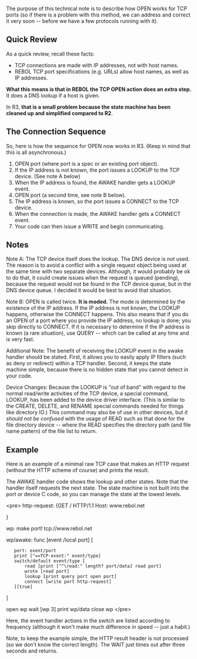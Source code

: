 The purpose of this technical note is to describe how OPEN works for TCP ports (so if there is a problem with this method, we can address and correct it very soon -- before we have a few protocols running with it).

==Quick Review==

As a quick review, recall these facts:

*TCP connections are made with IP addresses, not with host names.
*REBOL TCP port specifications (e.g. URLs) allow host names, as well as IP addresses.

'''What this means is that in REBOL the TCP OPEN action does an extra step.''' It does a DNS lookup if a host is given.

In R3, '''that is a small problem because the state machine has been cleaned up and simplified compared to R2'''.

==The Connection Sequence==

So, here is how the sequence for OPEN now works in R3.
(Keep in mind that this is all asynchronous.)

#OPEN port (where port is a spec or an existing port object).
#If the IP address is not known, the port issues a LOOKUP to the TCP device. (See note A below)
#When the IP address is found, the AWAKE handler gets a LOOKUP event.
#OPEN port (a second time, see note B below).
#The IP address is known, so the port issues a CONNECT to the TCP device.
#When the connection is made, the AWAKE handler gets a CONNECT event.
#Your code can then issue a WRITE and begin communicating.

==Notes==

;Note A: The TCP device itself does the lookup. The DNS device is not used. The reason is to avoid a conflict with a single request object being used at the same time with two separate devices. Although, it would probably be ok to do that, it could create issues when the request is queued (pending), because the request would not be found in the TCP device queue, but in the DNS device queue. I decided it would be best to avoid that situation.

;Note B: OPEN is called twice. '''It is moded.''' The mode is determined by the existence of the IP address. If the IP address is not known, the LOOKUP happens, otherwise the CONNECT happens. This also means that if you do an OPEN of a port where you provide the IP address, no lookup is done; you skip directly to CONNECT. If it is necessary to determine if the IP address is known (a rare situation), use QUERY -- which can be called at any time and is very fast.

;Additional Note: The benefit of receiving the LOOKUP event in the awake handler should be stated. First, it allows you to easily apply IP filters (such as deny or redirect) within a TCP handler. Second, it keeps the state machine simple, because there is no hidden state that you cannot detect in your code.

;Device Changes: Because the LOOKUP is &quot;out of band&quot; with regard to the normal read/write activities of the TCP device, a special command, LOOKUP, has been added to the device driver interface. (This is similar to the CREATE, DELETE, and RENAME special commands needed for things like directory IO.) This command may also be of use in other devices, but ''it should not be confused'' with the usage of READ such as that done for the file directory device -- where the READ specifies the directory path (and file name pattern) of the file list to return.

==Example==

Here is an example of a minimal raw TCP case that makes an HTTP request (without the HTTP scheme of course) and prints the result.

The AWAKE handler code shows the lookup and other states. Note that the handler itself requests the next state. The state machine is not built into the port or device C code, so you can manage the state at the lowest levels.

&lt;pre&gt;
http-request: {GET / HTTP/1.1
Host: www.rebol.net

}

wp: make port! tcp://www.rebol.net

wp/awake: func [event /local port] [
    port: event/port
    print [&quot;==TCP-event:&quot; event/type]
    switch/default event/type [
        read [print [&quot;^\read:&quot; length? port/data] read port]
        wrote [read port]
        lookup [print query port open port]
        connect [write port http-request]
    ][true]
]

open wp
wait [wp 3]
print wp/data
close wp
&lt;/pre&gt;

Here, the event handler actions in the switch are listed according to frequency (although it won't make much difference in speed -- just a habit.)

Note, to keep the example simple, the HTTP result header is not processed (so we don't know the correct length). The WAIT just times out after three seconds and returns.